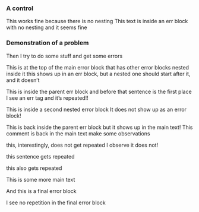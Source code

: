 ### A control

This works fine because there is no nesting
<err>
  This text is inside an err block with no nesting
  <obs time="7/14/25 10:19" author="JF">and it seems fine</obs>

</err>

### Demonstration of a problem

Then I try to do some stuff and get some errors

<err>
  This is at the top of the main error block that has other error blocks nested inside it
  <obs time="7/14/25 10:20" author="JF">this shows up in an err block, but a nested one should start after it, and it doesn't</obs>

<err>
  This is inside the parent err block
  <obs time="7/14/25 10:18" author="JF">and before that sentence is the first place I see an err tag</obs>
  <obs time="7/14/25 10:20" author="JF">and it's repeated!!</obs>

</err>
<err>
  This is inside a second nested error block
  <obs time="7/14/25 10:14" author="JF">It does not show up as an error block!</obs>

</err>
  This is back inside the parent err block
  <obs time="7/14/25 10:16" author="JF">but it shows up in the main text!</obs>
</err>
This comment is back in the main text
<obs time="7/14/25 10:14" author="JF">make some observations</obs>

<err>
  this, interestingly, does not get repeated
  <obs time="7/12/25 19:43" author="JF">I observe it does not!</obs>

  this sentence gets repeated
  
  this also gets repeated 

</err>

This is some more main text

<err>
  And this is a final error block

</err>

<obs time="7/14/25 10:23" author="JF">I see no repetition in the final error block</obs>
